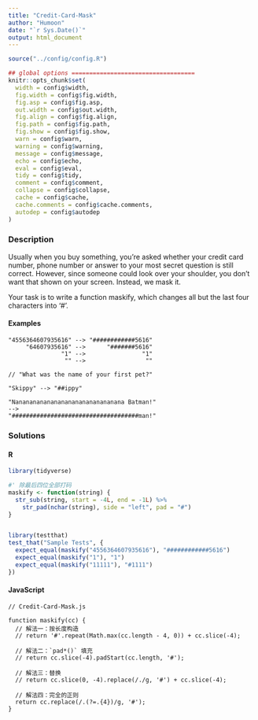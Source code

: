 ```yaml
---
title: "Credit-Card-Mask"
author: "Humoon"
date: "`r Sys.Date()`"
output: html_document
---
```



```r
source("../config/config.R")

## global options ===================================
knitr::opts_chunk$set(
  width = config$width,
  fig.width = config$fig.width,
  fig.asp = config$fig.asp,
  out.width = config$out.width,
  fig.align = config$fig.align,
  fig.path = config$fig.path,
  fig.show = config$fig.show,
  warn = config$warn,
  warning = config$warning,
  message = config$message,
  echo = config$echo,
  eval = config$eval,
  tidy = config$tidy,
  comment = config$comment,
  collapse = config$collapse,
  cache = config$cache,
  cache.comments = config$cache.comments,
  autodep = config$autodep
)
```

### Description

Usually when you buy something, you're asked whether your credit card number, phone number or answer to your most secret question is still correct. However, since someone could look over your shoulder, you don't want that shown on your screen. Instead, we mask it.

Your task is to write a function maskify, which changes all but the last four characters into '#'.

#### Examples

```
"4556364607935616" --> "############5616"
     "64607935616" -->      "#######5616"
               "1" -->                "1"
                "" -->                 ""

// "What was the name of your first pet?"

"Skippy" --> "##ippy"

"Nananananananananananananananana Batman!"
-->
"####################################man!"
```


### Solutions


#### R

```r
library(tidyverse)

#' 除最后四位全部打码
maskify <- function(string) {
  str_sub(string, start = -4L, end = -1L) %>%
    str_pad(nchar(string), side = "left", pad = "#")
}


library(testthat)
test_that("Sample Tests", {
  expect_equal(maskify("4556364607935616"), "############5616")
  expect_equal(maskify("1"), "1")
  expect_equal(maskify("11111"), "#1111")
})

```

#### JavaScript

```node
// Credit-Card-Mask.js

function maskify(cc) {
  // 解法一：按长度构造
  // return '#'.repeat(Math.max(cc.length - 4, 0)) + cc.slice(-4);

  // 解法二：`pad*()` 填充
  // return cc.slice(-4).padStart(cc.length, '#');

  // 解法三：替换
  // return cc.slice(0, -4).replace(/./g, '#') + cc.slice(-4);

  // 解法四：完全的正则
  return cc.replace(/.(?=.{4})/g, '#');
}

```
